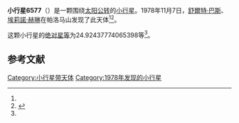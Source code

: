 {{Infobox planet
| bgcolour = #FFFFC0
| name = 6577
| symbol = 
| image = 
| caption = 
| discovery = yes
| discovery_ref = 
| discoverer = [[舒爾特·巴斯|舒爾特·巴斯]]、[[埃莉諾·赫琳|埃莉諾·赫琳]]
| discovery_site = [[帕洛马山|帕洛马山]] 
| discovered = 1978年11月7日
| designations = yes
| mp_name = 
| named_after = 
| alt_names = 1978 VB6/ 1984 LG / 1991 LJ
| mp_category = [[主带小行星|主带小行星]]
| orbit_ref = <ref name="a">[http://ssd.jpl.nasa.gov/sbdb.cgi?sstr=6577 6577] {{Wayback|url=http://ssd.jpl.nasa.gov/sbdb.cgi?sstr=6577 |date=20110610044329 }}，小行星數據庫瀏覽器（JPL Small-Body Database Browser）－[[美国国家航空航天局|美国国家航空航天局]]喷气推进实验室</ref>
| epoch = 2456400.5 (2013年4月18日更新)
| aphelion = {{convert|2.799901090026734|AU|km|3|abbr=on|lk=out}}
| perihelion = {{convert|1.854447041536542|AU|km|3|abbr=on}}
| semimajor = {{convert|2.327174065781638|AU|km|3|abbr=on}}
| eccentricity = 0.203133505
| period = 1296.706625 [[日|日]]<br />3.55[[儒略年|儒略年]]
| avg_speed = 
| inclination = 23.69093821656859
| asc_node = 245.2991880454755
| mean_anomaly = 
| arg_peri = 24.92437774065398
| satellites = 
| physical_characteristics = yes
| dimensions = 
| mass = 
| density = 
| surface_grav = 
| escape_velocity = 
| sidereal_day = 
| axial_tilt = 
| pole_ecliptic_lat = 
| pole_ecliptic_lon = 
| albedo = 
| temperatures= 
| temp_name1 = 
| mean_temp_1 = 
| max_temp_1 = 
| temp_name2 = 
| max_temp_2 = 
| spectral_type = 
| abs_magnitude = 24.92437774065398
}}

'''小行星6577'''（{{lang-en|6577}}）是一颗围绕[[太阳|太阳]][[公转|公转]]的[[小行星|小行星]]。1978年11月7日，[[舒爾特·巴斯|舒爾特·巴斯]]、[[埃莉諾·赫琳|埃莉諾·赫琳]]在帕洛马山发现了此天体<ref name="a" /><ref>{{cite news|title=小行星列表|url=http://cfa-www.harvard.edu/iau/lists/NumberedMPs.txt|accessdate=2013-07-08|newspaper=哈佛大学|archive-date=2008-05-17|archive-url=https://web.archive.org/web/20080517010638/http://cfa-www.harvard.edu/iau/lists/NumberedMPs.txt|dead-url=no}}</ref>。

这颗小行星的[[绝对星等|绝对星等]]为24.92437774065398等<ref name="a" />。

==参考文献==
{{reflist}}
{{Minor Planet Number|[[小行星6576|小行星6576]]|[[小行星6578|小行星6578]]}}

{{小天体}}

[[Category:小行星带天体|Category:小行星带天体]]
[[Category:1978年发现的小行星|Category:1978年发现的小行星]]

{{asteroid-stub}}